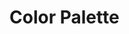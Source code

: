 
<Meta title="Colors" />

# Color Palette

<ColorPalette>
  <ColorItem
    title="Graey Scale"
    subtitle="Some of the greys"
    colors={{ Gray8: '#BFBFBF', ['Gray 20%']: '#D2D2D2', Gray11: '#F4F4F4' }}
  />
  <ColorItem title="Primary Gold" colors={{ Gold: '#FFB800' }} />
  <ColorItem title="Primary Purple" colors={{ Purple: '#6A2FF3' }} />
  <ColorItem title="Verndale Black" colors={{ VerndaleBlack: '#1C1C1C' }} />
  <ColorItem
    title="Shades"
    colors={{ ['Green 30%']: '#D6FFEF', ['Purple 20%']: '#E1D5FD' }}
  />
</ColorPalette>
